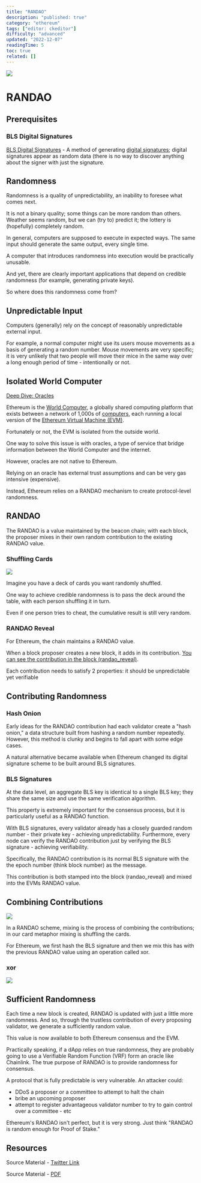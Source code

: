 ```yaml
---
title: "RANDAO"
description: "published: true"
category: "ethereum"
tags: ["editor: ckeditor"]
difficulty: "advanced"
updated: "2022-12-07"
readingTime: 5
toc: true
related: []
---
```


![](/images/randao-1.jpeg)

# RANDAO

## Prerequisites

### BLS Digital Signatures

[BLS Digital Signatures](/concepts/bls-signatures) - A method of generating [digital signatures](/concepts/digital-signatures); digital signatures appear as random data (there is no way to discover anything about the signer with just the signature.

## Randomness

Randomness is a quality of unpredictability, an inability to foresee what comes next. 

It is not a binary quality; some things can be more random than others. Weather seems random, but we can (try to) predict it; the lottery is (hopefully) completely random.

In general, computers are supposed to execute in expected ways. The same input should generate the same output, every single time. 

A computer that introduces randomness into execution would be practically unusable.

And yet, there are clearly important applications that depend on credible randomness (for example, generating private keys). 

So where does this randomness come from? 

## Unpredictable Input

Computers (generally) rely on the concept of reasonably unpredictable external input.

For example, a normal computer might use its users mouse movements as a basis of generating a random number. Mouse movements are very specific; it is very unlikely that two people will move their mice in the same way over a long enough period of time - intentionally or not.

## Isolated World Computer

[Deep Dive: Oracles](/concepts/oracle)

Ethereum is the [World Computer](/ethereum/world-computer), a globally shared computing platform that exists between a network of 1,000s of [computers](/ethereum/network/node), each running a local version of the [Ethereum Virtual Machine (EVM)](/ethereum/evm). 

Fortunately or not, the EVM is isolated from the outside world.

One way to solve this issue is with oracles, a type of service that bridge information between the World Computer and the internet. 

However, oracles are not native to Ethereum. 

Relying on an oracle has external trust assumptions and can be very gas intensive (expensive).

Instead, Ethereum relies on a RANDAO mechanism to create protocol-level randomness.

## RANDAO

The RANDAO is a value maintained by the beacon chain; with each block, the proposer mixes in their own random contribution to the existing RANDAO value.

### Shuffling Cards

![](/images/randao-2.png)

Imagine you have a deck of cards you want randomly shuffled. 

One way to achieve credible randomness is to pass the deck around the table, with each person shuffling it in turn. 

Even if one person tries to cheat, the cumulative result is still very random.

### RANDAO Reveal

For Ethereum, the chain maintains a RANDAO value. 

When a block proposer creates a new block, it adds in its contribution. [You can see the contribution in the block (randao\_reveal)](/ethereum/blockchain/block). 

Each contribution needs to satisfy 2 properties: it should be unpredictable yet verifiable

## Contributing Randomness

### Hash Onion

Early ideas for the RANDAO contribution had each validator create a "hash onion," a data structure built from hashing a random number repeatedly. However, this method is clunky and begins to fall apart with some edge cases. 

A natural alternative became available when Ethereum changed its digital signature scheme to be built around BLS signatures.

### BLS Signatures

At the data level, an aggregate BLS key is identical to a single BLS key; they share the same size and use the same verification algorithm. 

This property is extremely important for the consensus process, but it is particularly useful as a RANDAO function.

With BLS signatures, every validator already has a closely guarded random number - their private key - achieving unpredictability. Furthermore, every node can verify the RANDAO contribution just by verifying the BLS signature - achieving verifiability.

Specifically, the RANDAO contribution is its normal BLS signature with the the epoch number (think block number) as the message. 

This contribution is both stamped into the block (randao\_reveal) and mixed into the EVMs RANDAO value.

## Combining Contributions

![](/images/randao-3.png)

In a RANDAO scheme, mixing is the process of combining the contributions; in our card metaphor mixing is shuffling the cards. 

For Ethereum, we first hash the BLS signature and then we mix this has with the previous RANDAO value using an operation called xor.

### xor

![](/images/randao-4.jpeg)

## Sufficient Randomness

Each time a new block is created, RANDAO is updated with just a little more randomness. And so, through the trustless contribution of every proposing validator, we generate a sufficiently random value.

This value is now available to both Ethereum consensus and the EVM.

Practically speaking, if a dApp relies on true randomness, they are probably going to use a Verifiable Random Function (VRF) form an oracle like Chainlink. The true purpose of RANDAO is to provide randomness for consensus.

A protocol that is fully predictable is very vulnerable. An attacker could: 

*   DDoS a proposer or a committee to attempt to halt the chain
*   bribe an upcoming proposer
*   attempt to register advantageous validator number to try to gain control over a committee - etc

Ethereum's RANDAO isn't perfect, but it is very strong. Just think "RANDAO is random enough for Proof of Stake."

## Resources

Source Material - [Twitter Link](https://twitter.com/logarithmicrex/status/1576951211659390981)

Source Material - [PDF](/twitter-pdf-2022-10-03_randao.pdf)

